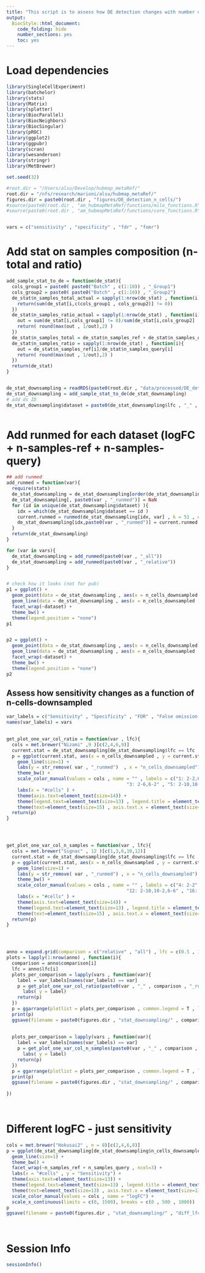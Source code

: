 ```yaml
---
title: "This script is to assess how DE detection changes with number of cells / sample composition."
output:
  BiocStyle::html_document:
    code_folding: hide
    number_sections: yes
    toc: yes  
---
```

# Load dependencies

```r


library(SingleCellExperiment)
library(batchelor)
library(stats)
library(Matrix)
library(splatter)
library(BiocParallel)
library(BiocNeighbors)
library(BiocSingular)
library(pROC)
library(ggplot2)
library(ggpubr)
library(scran)
library(wesanderson)
library(stringr)
library(MetBrewer)

set.seed(32)

#root.dir = "/Users/alsu/Develop/hubmap_metaRef/"
root.dir = "/nfs/research/marioni/alsu/hubmap_metaRef/"
figures.dir = paste0(root.dir , "figures/DE_detection_n_cells/")
#source(paste0(root.dir , "am_hubmapMetaRef/functions/milo_functions.R"))
#source(paste0(root.dir , "am_hubmapMetaRef/functions/core_functions.R"))     


vars = c("sensitivity" , "specificity" , "fdr" , "fomr")


```


# Add stat on samples composition (n-total and ratio)

```r


add_sample_stat_to_de = function(de_stat){
  cols_group1 = paste0( paste0("Batch" , c(1:10)) , "_Group1")
  cols_group2 = paste0( paste0("Batch" , c(1:10)) , "_Group2")
  de_stat$n_samples_total_actual = sapply(1:nrow(de_stat) , function(i){
    return(sum(de_stat[i,c(cols_group1 , cols_group2)] != 0))
  })
  de_stat$n_samples_ratio_actual = sapply(1:nrow(de_stat) , function(i){
    out = sum(de_stat[i,cols_group1] != 0)/sum(de_stat[i,cols_group2] != 0)
    return( round(max(out , 1/out),2) )
  })
  de_stat$n_samples_total = de_stat$n_samples_ref + de_stat$n_samples_query
  de_stat$n_samples_ratio = sapply(1:nrow(de_stat) , function(i){
    out = de_stat$n_samples_ref[i]/de_stat$n_samples_query[i]
    return( round(max(out , 1/out),2) )
  })
  return(de_stat)
}


de_stat_downsampling = readRDS(paste0(root.dir , "data/processed/DE_detection_n_cells/de_stat_downsampling.Rds"))
de_stat_downsampling = add_sample_stat_to_de(de_stat_downsampling)
# add ds ID
de_stat_downsampling$dataset = paste0(de_stat_downsampling$lfc , "_" , de_stat_downsampling$n_samples_ref , "_" , de_stat_downsampling$n_samples_query)



```

# Add runmed for each dataset (logFC + n-samples-ref + n-samples-query)

```r


## add runmed
add_runmed = function(var){
  require(stats)
  de_stat_downsampling = de_stat_downsampling[order(de_stat_downsampling$n_cells_downsampled) , ]
  de_stat_downsampling[, paste0(var , "_runmed")] = NaN
  for (id in unique(de_stat_downsampling$dataset) ){
    idx = which(de_stat_downsampling$dataset == id )
    current.runmed = runmed(de_stat_downsampling[idx, var] , k = 51 , endrule = "constant")
    de_stat_downsampling[idx,paste0(var , "_runmed")] = current.runmed
  }
  return(de_stat_downsampling)
}

for (var in vars){
  de_stat_downsampling = add_runmed(paste0(var , "_all"))
  de_stat_downsampling = add_runmed(paste0(var , "_relative"))
}


# check how it looks (not for pub)
p1 = ggplot() +
  geom_point(data = de_stat_downsampling , aes(x = n_cells_downsampled , y = sensitivity_all)) +
  geom_line(data = de_stat_downsampling , aes(x = n_cells_downsampled , y = sensitivity_all_runmed , color = "red")) + 
  facet_wrap(~dataset) + 
  theme_bw() + 
  theme(legend.position = "none")
p1


p2 = ggplot() +
  geom_point(data = de_stat_downsampling , aes(x = n_cells_downsampled , y = specificity_all)) +
  geom_line(data = de_stat_downsampling , aes(x = n_cells_downsampled , y = specificity_all_runmed , color = "red")) + 
  facet_wrap(~dataset) + 
  theme_bw() + 
  theme(legend.position = "none")
p2


```

## Assess how sensitivity changes as a function of n-cells-downsampled

```r


var_labels = c("Sensitivity" , "Specificity" , "FDR" , "False omission rate")
names(var_labels) = vars  

  
get_plot_one_var_col_ratio = function(var , lfc){
  cols = met.brewer("Nizami" ,9 )[c(2,4,6,9)]
  current.stat = de_stat_downsampling[de_stat_downsampling$lfc == lfc , ]
  p = ggplot(current.stat, aes(x = n_cells_downsampled , y = current.stat[, var] , col = factor(n_samples_ratio) , group = factor(dataset))) + 
    geom_line(size=1) + 
    labs(y = str_remove( var , "_runmed")  , x = "n_cells_downsampled") + 
    theme_bw() + 
    scale_color_manual(values = cols , name = "" , labels = c("1: 2-2,6-6,10-10" , "1.67: 10-6,6-10" , 
                                            "3: 2-6,6-2" , "5: 2-10,10-2")) + 
    labs(x = "#cells" ) +
    theme(axis.text=element_text(size=14)) +
    theme(legend.text=element_text(size=13) , legend.title = element_text(size=13) ) + 
    theme(text=element_text(size=15) , axis.text.x = element_text(size=13) , axis.text.y = element_text(size=13))
  return(p)
}




get_plot_one_var_col_n_samples = function(var , lfc){
  cols = met.brewer("Signac" , 12 )[c(1,3,6,10,12)]
  current.stat = de_stat_downsampling[de_stat_downsampling$lfc == lfc , ]
  p = ggplot(current.stat, aes(x = n_cells_downsampled , y = current.stat[, var] , col = factor(n_samples_total), group = factor(dataset))) + 
    geom_line(size=1) + 
    labs(y = str_remove( var , "_runmed") , x = "n_cells_downsampled") + 
    theme_bw() + 
    scale_color_manual(values = cols , name = "" , labels = c("4: 2-2" , "8: 2-6,6-2" , 
                                            "12: 2-10,10-2,6-6" , "16: 6-10,10-6" , "20: 10-10")) + 
    labs(x = "#cells" ) +
    theme(axis.text=element_text(size=14)) +
    theme(legend.text=element_text(size=13) , legend.title = element_text(size=13) ) + 
    theme(text=element_text(size=15) , axis.text.x = element_text(size=13) , axis.text.y = element_text(size=13))
  return(p)
}




anno = expand.grid(comparison = c("relative" , "all") , lfc = c(0.5 , 1, 2 , 3))
plots = lapply(1:nrow(anno) , function(i){
  comparison = anno$comparison[i]
  lfc = anno$lfc[i]
  plots_per_comparison = lapply(vars , function(var){
    label = var_labels[names(var_labels) == var]
    p = get_plot_one_var_col_ratio(paste0(var , "_" , comparison , "_runmed") , lfc = lfc) + 
      labs( y = label)
    return(p)
  })
  p = ggarrange(plotlist = plots_per_comparison , common.legend = T , legend = "right")
  print(p)
  ggsave(filename = paste0(figures.dir , "stat_downsampling/" , comparison , "_" , lfc, "_by_ratio.png"), plot = p, width = 9, height = 6)
  
  
  plots_per_comparison = lapply(vars , function(var){
    label = var_labels[names(var_labels) == var]
    p = get_plot_one_var_col_n_samples(paste0(var , "_" , comparison , "_runmed") , lfc = lfc) + 
      labs( y = label) 
    return(p)
  })
  p = ggarrange(plotlist = plots_per_comparison , common.legend = T , legend = "right")
  print(p)
  ggsave(filename = paste0(figures.dir , "stat_downsampling/" , comparison , "_" , lfc, "_by_n_samples.png"), plot = p, width = 9, height = 6)
  
})




```

# Different logFC - just sensitivity

```r


cols = met.brewer("Hokusai2" , n = 8)[c(2,4,6,8)]
p = ggplot(de_stat_downsampling[de_stat_downsampling$n_cells_downsampled <= 1500 , ], aes(x = n_cells_downsampled , y = sensitivity_all_runmed , col = factor(lfc) , group = factor(dataset))) + 
  geom_line(size=1) + 
  theme_bw() + 
  facet_wrap(~n_samples_ref + n_samples_query , ncol=3) +
  labs(x = "#cells" , y = "Sensitivity") +
  theme(axis.text=element_text(size=13)) +
  theme(legend.text=element_text(size=13) , legend.title = element_text(size=13) ) + 
  theme(text=element_text(size=13) , axis.text.x = element_text(size=13) , axis.text.y = element_text(size=13)) + 
  scale_color_manual(values = cols , name = "logFC") + 
  scale_x_continuous(limits = c(0, 1500), breaks = c(0 , 500 , 1000))
p
ggsave(filename = paste0(figures.dir , "stat_downsampling/" , "diff_lfc.png"), plot = p, width = 7.5, height = 6)




```


# Session Info

```r
sessionInfo()
```
